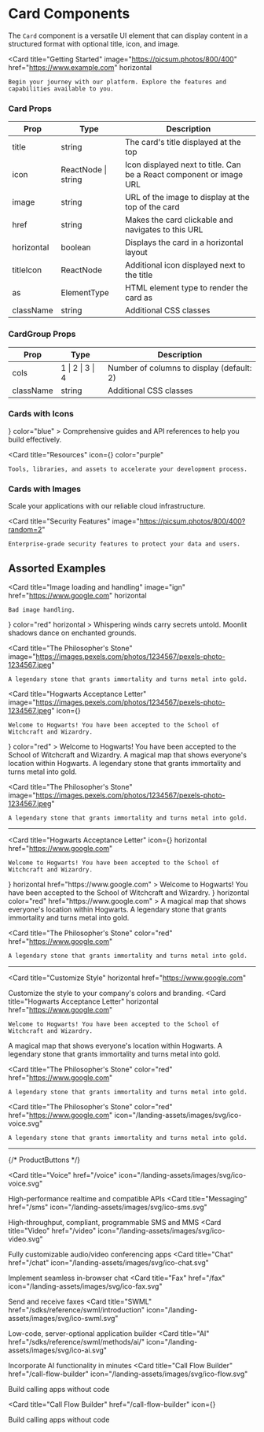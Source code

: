 # Card Components


The `Card` component is a versatile UI element that can display content in a structured format with optional title, icon, and image.

<Card 
    title="Getting Started" 
    image="https://picsum.photos/800/400"
    href="https://www.example.com"
    horizontal
>
    Begin your journey with our platform. Explore the features and capabilities available to you.
</Card>

### Card Props

| Prop | Type | Description |
|------|------|-------------|
| title | string | The card's title displayed at the top |
| icon | ReactNode \| string | Icon displayed next to title. Can be a React component or image URL |
| image | string | URL of the image to display at the top of the card |
| href | string | Makes the card clickable and navigates to this URL |
| horizontal | boolean | Displays the card in a horizontal layout |
| titleIcon | ReactNode | Additional icon displayed next to the title |
| as | ElementType | HTML element type to render the card as |
| className | string | Additional CSS classes |

### CardGroup Props

| Prop | Type | Description |
|------|------|-------------|
| cols | 1 \| 2 \| 3 \| 4 | Number of columns to display (default: 2) |
| className | string | Additional CSS classes |


### Cards with Icons

<CardGroup>
<Card 
    title="Documentation" 
    icon={<MdCode/>}
    color="blue"
>
    Comprehensive guides and API references to help you build effectively.
</Card>

<Card 
    title="Resources" 
    icon={<MdPalette/>}
    color="purple"
>
    Tools, libraries, and assets to accelerate your development process.
</Card>
</CardGroup>

### Cards with Images

<CardGroup>
<Card 
    title="Cloud Infrastructure" 
    image="https://picsum.photos/800/400?random=1"
>
    Scale your applications with our reliable cloud infrastructure.
</Card>

<Card 
    title="Security Features" 
    image="https://picsum.photos/800/400?random=2"
>
    Enterprise-grade security features to protect your data and users.
</Card>
</CardGroup>


## Assorted Examples

<Card 
    title="Image loading and handling" 
    image="ign"
    href="https://www.google.com"
    horizontal
>
    Bad image handling.
</Card>
<Card 
    title="Hogwarts Acceptance Letter" 
    icon={<MdCottage/>}
    color="red"
    horizontal
>
    Whispering winds carry secrets untold.
    Moonlit shadows dance on enchanted grounds.

</Card>

<Card 
    title="The Philosopher's Stone" 
    image="https://images.pexels.com/photos/1234567/pexels-photo-1234567.jpeg"
>
    A legendary stone that grants immortality and turns metal into gold.
</Card>

<CardGroup>

<Card 
    title="Hogwarts Acceptance Letter" 
    image="https://images.pexels.com/photos/1234567/pexels-photo-1234567.jpeg"
    icon={<MdCottage/>}
>
    Welcome to Hogwarts! You have been accepted to the School of Witchcraft and Wizardry.
</Card>
<Card 
    title="Hogwarts Acceptance Letter" 
    icon={<MdCottage/>}
    color="red"
>
    Welcome to Hogwarts! You have been accepted to the School of Witchcraft and Wizardry.
</Card>
<Card 
    title="The Marauder's Map" 
    image="https://images.pexels.com/photos/1234567/pexels-photo-1234567.jpeg"
>
    A magical map that shows everyone's location within Hogwarts.
</Card>
<Card 
    title="The Philosopher's Stone" 
    image="https://images.pexels.com/photos/1234567/pexels-photo-1234567.jpeg"
>
    A legendary stone that grants immortality and turns metal into gold.
</Card>

<Card 
    title="The Philosopher's Stone" 
    image="https://images.pexels.com/photos/1234567/pexels-photo-1234567.jpeg"
>
    A legendary stone that grants immortality and turns metal into gold.
</Card>
</CardGroup>




---



<CardGroup>

<Card 
    title="Hogwarts Acceptance Letter" 
    icon={<MdCottage/>}
    horizontal
    href="https://www.google.com"
>
    Welcome to Hogwarts! You have been accepted to the School of Witchcraft and Wizardry.
</Card>
<Card 
    title="Hogwarts Acceptance Letter" 
    icon={<MdCottage/>}
    horizontal
    href="https://www.google.com"
>
    Welcome to Hogwarts! You have been accepted to the School of Witchcraft and Wizardry.
</Card>
<Card 
    title="The Marauder's Map" 
    icon={<MdLink   />}
    horizontal
    color="red"
    href="https://www.google.com"
>
    A magical map that shows everyone's location within Hogwarts.
</Card>
<Card 
    title="The Philosopher's Stone" 
    color="red"
    href="https://www.google.com"
>
    A legendary stone that grants immortality and turns metal into gold.
</Card>

<Card 
    title="The Philosopher's Stone" 
    color="red"
    href="https://www.google.com"
>
    A legendary stone that grants immortality and turns metal into gold.
</Card>
</CardGroup>

---


<CardGroup>

<Card 
    title="Customize Style" 
    horizontal
    href="https://www.google.com"
>
Customize the style to your company's colors and branding.
</Card>
<Card 
    title="Hogwarts Acceptance Letter" 
    horizontal
    href="https://www.google.com"
>
    Welcome to Hogwarts! You have been accepted to the School of Witchcraft and Wizardry.
</Card>
<Card 
    title="The Marauder's Map" 
    horizontal
    color="red"
    href="https://www.google.com"
>
    A magical map that shows everyone's location within Hogwarts.
</Card>
<Card 
    title="The Philosopher's Stone" 
    color="red"
    href="https://www.google.com"
>
    A legendary stone that grants immortality and turns metal into gold.
</Card>

<Card 
    title="The Philosopher's Stone" 
    color="red"
    href="https://www.google.com"
>
    A legendary stone that grants immortality and turns metal into gold.
</Card>
</CardGroup>

<Card 
    title="The Philosopher's Stone" 
    color="red"
    href="https://www.google.com"
    icon="/landing-assets/images/svg/ico-voice.svg"
>
    A legendary stone that grants immortality and turns metal into gold.
</Card>


---

{/* ProductButtons */}

<CardGroup cols={4}>

<Card 
    title="Voice" 
    href="/voice"
    icon="/landing-assets/images/svg/ico-voice.svg"
>
High-performance realtime and compatible APIs
</Card>
<Card 
    title="Messaging" 
    href="/sms"
    icon="/landing-assets/images/svg/ico-sms.svg"
>
High-throughput, compliant, programmable SMS and MMS
</Card>
<Card 
    title="Video" 
    href="/video"
    icon="/landing-assets/images/svg/ico-video.svg"
>
Fully customizable audio/video conferencing apps
</Card>
<Card 
    title="Chat" 
    href="/chat"
    icon="/landing-assets/images/svg/ico-chat.svg"
>
Implement seamless in-browser chat
</Card>
<Card 
    title="Fax" 
    href="/fax"
    icon="/landing-assets/images/svg/ico-fax.svg"
>
Send and receive faxes
</Card>
<Card 
    title="SWML" 
    href="/sdks/reference/swml/introduction"
    icon="/landing-assets/images/svg/ico-swml.svg"
>
Low-code, server-optional application builder
</Card>
<Card 
    title="AI" 
    href="/sdks/reference/swml/methods/ai/"
    icon="/landing-assets/images/svg/ico-ai.svg"
>
Incorporate AI functionality in minutes
</Card>
<Card 
    title="Call Flow Builder" 
    href="/call-flow-builder"
    icon="/landing-assets/images/svg/ico-flow.svg"
>
Build calling apps without code
</Card>

</CardGroup>


<Card 
    title="Call Flow Builder" 
    href="/call-flow-builder"
    icon={<FaPython />}
>
Build calling apps without code
</Card>